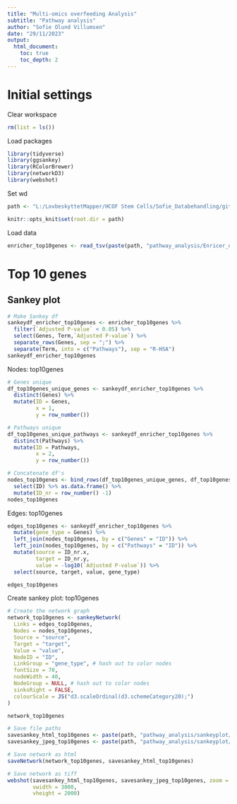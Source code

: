 ```yaml
---
title: "Multi-omics overfeeding Analysis"
subtitle: "Pathway analysis"
author: "Sofie Olund Villumsen"
date: "29/11/2023"
output: 
  html_document:
    toc: true
    toc_depth: 2
---
```


# Initial settings
Clear workspace
```r
rm(list = ls()) 
```

Load packages
```r
library(tidyverse)
library(ggsankey)
library(RColorBrewer)
library(networkD3)
library(webshot)
```

Set wd
```r
path <- "L:/LovbeskyttetMapper/HCOF Stem Cells/Sofie_Databehandling/github/COFpaper_3omicslayers/Multi-omics/"

knitr::opts_knit$set(root.dir = path)
```

Load data
```r
enricher_top10genes <- read_tsv(paste(path, "pathway_analysis/Enricer_output/Multi-omics_top10genes_rnaseqloadings_KEGG_2021.txt", sep = "/"))
```

# Top 10 genes 
## Sankey plot
```r
# Make Sankey df
sankeydf_enricher_top10genes <- enricher_top10genes %>%
  filter(`Adjusted P-value` < 0.05) %>% 
  select(Genes, Term,`Adjusted P-value`) %>% 
  separate_rows(Genes, sep = ";") %>% 
  separate(Term, into = c("Pathways"), sep = "R-HSA") 
sankeydf_enricher_top10genes
```


Nodes: top10genes
```r
# Genes unique
df_top10genes_unique_genes <- sankeydf_enricher_top10genes %>%
  distinct(Genes) %>%
  mutate(ID = Genes, 
         x = 1, 
         y = row_number())

# Pathways unique
df_top10genes_unique_pathways <- sankeydf_enricher_top10genes %>%
  distinct(Pathways) %>%
  mutate(ID = Pathways, 
         x = 2, 
         y = row_number())

# Concatenate df's
nodes_top10genes <- bind_rows(df_top10genes_unique_genes, df_top10genes_unique_pathways) %>% 
  select(ID) %>% as.data.frame() %>% 
  mutate(ID_nr = row_number() -1) 
nodes_top10genes
```

Edges: top10genes
```r
edges_top10genes <- sankeydf_enricher_top10genes %>%
  mutate(gene_type = Genes) %>% 
  left_join(nodes_top10genes, by = c("Genes" = "ID")) %>% 
  left_join(nodes_top10genes, by = c("Pathways" = "ID")) %>% 
  mutate(source = ID_nr.x,
         target = ID_nr.y,
         value = -log10(`Adjusted P-value`)) %>% 
  select(source, target, value, gene_type)

edges_top10genes
```

Create sankey plot: top10genes
```r
# Create the network graph
network_top10genes <- sankeyNetwork(
  Links = edges_top10genes,
  Nodes = nodes_top10genes,
  Source = "source",
  Target = "target",
  Value = "value",
  NodeID = "ID",
  LinkGroup = "gene_type", # hash out to color nodes
  fontSize = 70,
  nodeWidth = 40,
  NodeGroup = NULL, # hash out to color nodes
  sinksRight = FALSE,
  colourScale = JS("d3.scaleOrdinal(d3.schemeCategory20);")
)

network_top10genes

# Save file paths
savesankey_html_top10genes <- paste(path, "pathway_analysis/sankeyplot/04_sankeyplot_top10genes_pathways_multiomics.html", sep = "/")
savesankey_jpeg_top10genes <- paste(path, "pathway_analysis/sankeyplot/04_sankeyplot_top10genes_pathways_multiomics.jpeg", sep = "/")

# Save network as html
saveNetwork(network_top10genes, savesankey_html_top10genes)

# Save network as tiff
webshot(savesankey_html_top10genes, savesankey_jpeg_top10genes, zoom = 3,
        vwidth = 3000,
        vheight = 2000)
```

